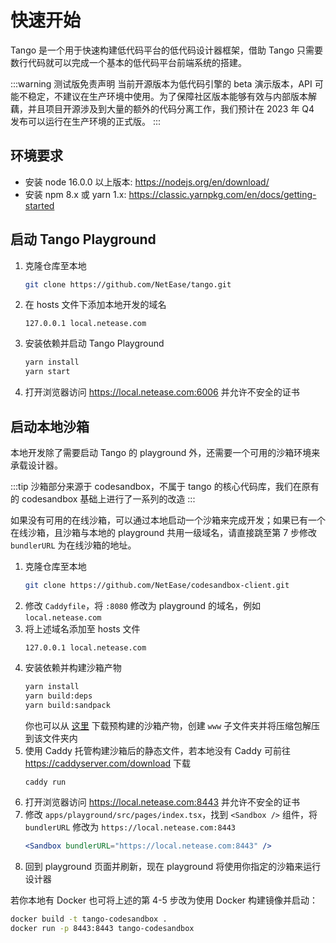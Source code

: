 
# 快速开始

Tango 是一个用于快速构建低代码平台的低代码设计器框架，借助 Tango 只需要数行代码就可以完成一个基本的低代码平台前端系统的搭建。

:::warning 测试版免责声明
当前开源版本为低代码引擎的 beta 演示版本，API 可能不稳定，不建议在生产环境中使用。为了保障社区版本能够有效与内部版本解藕，并且项目开源涉及到大量的额外的代码分离工作，我们预计在 2023 年 Q4 发布可以运行在生产环境的正式版。
:::

## 环境要求

- 安装 node 16.0.0 以上版本: https://nodejs.org/en/download/
- 安装 npm 8.x 或 yarn 1.x: https://classic.yarnpkg.com/en/docs/getting-started

## 启动 Tango Playground

1.  克隆仓库至本地
    ```sh
    git clone https://github.com/NetEase/tango.git
    ```
2.  在 hosts 文件下添加本地开发的域名
    ```hosts
    127.0.0.1 local.netease.com
    ```
3.  安装依赖并启动 Tango Playground
    ```sh
    yarn install
    yarn start
    ```
4.  打开浏览器访问 https://local.netease.com:6006 并允许不安全的证书

## 启动本地沙箱

本地开发除了需要启动 Tango 的 playground 外，还需要一个可用的沙箱环境来承载设计器。

:::tip
沙箱部分来源于 codesandbox，不属于 tango 的核心代码库，我们在原有的 codesandbox 基础上进行了一系列的改造
:::

如果没有可用的在线沙箱，可以通过本地启动一个沙箱来完成开发；如果已有一个在线沙箱，且沙箱与本地的 playground 共用一级域名，请直接跳至第 7 步修改 `bundlerURL` 为在线沙箱的地址。

1.  克隆仓库至本地
    ```sh
    git clone https://github.com/NetEase/codesandbox-client.git
    ```
2.  修改 `Caddyfile`，将 `:8080` 修改为 playground 的域名，例如 `local.netease.com`
3.  将上述域名添加至 hosts 文件
    ```hosts
    127.0.0.1 local.netease.com
    ```
4.  安装依赖并构建沙箱产物
    ```sh
    yarn install
    yarn build:deps
    yarn build:sandpack
    ```
    你也可以从 [这里](https://github.com/NetEase/codesandbox-client/releases) 下载预构建的沙箱产物，创建 `www` 子文件夹并将压缩包解压到该文件夹内
5.  使用 Caddy 托管构建沙箱后的静态文件，若本地没有 Caddy 可前往 https://caddyserver.com/download 下载
    ```sh
    caddy run
    ```
6.  打开浏览器访问 https://local.netease.com:8443 并允许不安全的证书
7.  修改 `apps/playground/src/pages/index.tsx`，找到 `<Sandbox />` 组件，将 `bundlerURL` 修改为 `https://local.netease.com:8443`
    ```jsx
    <Sandbox bundlerURL="https://local.netease.com:8443" />
    ```
8.  回到 playground 页面并刷新，现在 playground 将使用你指定的沙箱来运行设计器

若你本地有 Docker 也可将上述的第 4-5 步改为使用 Docker 构建镜像并启动：

```sh
docker build -t tango-codesandbox .
docker run -p 8443:8443 tango-codesandbox
```
